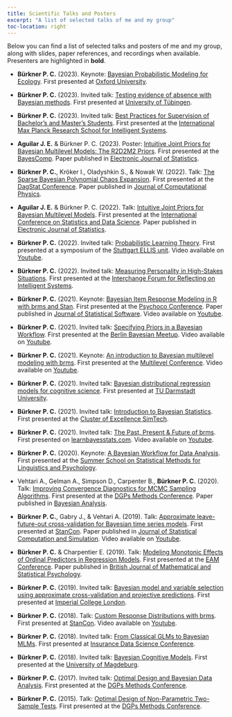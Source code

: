 ```yaml
---
title: Scientific Talks and Posters
excerpt: "A list of selected talks of me and my group"
toc-location: right
---
```


Below you can find a list of selected talks and posters of me and my group,
along with slides, paper references, and recordings when available.
Presenters are highlighted in **bold**.

* **Bürkner P. C.** (2023). 
Keynote: [Bayesian Probabilistic Modeling for Ecology](bayesian_inference_ecology.pdf).
First presented at [Oxford University](https://www.biology.ox.ac.uk/home).

* **Bürkner P. C.** (2023).
Invited talk: [Testing evidence of absence with Bayesian methods](bayesian_equivalence_testing.pdf).
First presented at [University of Tübingen](https://uni-tuebingen.de/en/fakultaeten/wirtschafts-und-sozialwissenschaftliche-fakultaet/faecher/fachbereich-sozialwissenschaften/methodenzentrum/events/vergangene-veranstaltungen/interdisciplinary-methods-spring-school-2023/). 

* **Bürkner P. C.** (2023). 
Invited talk: [Best Practices for Supervision of Bachelor’s and Master’s Students](supervision_workshop.pdf). 
First presented at the [International Max Planck Research School for Intelligent Systems](https://imprs.is.mpg.de/).

* **Aguilar J. E.** & Bürkner P. C. (2023). 
Poster: [Intuitive Joint Priors for Bayesian Multilevel Models: The R2D2M2 Priors](poster_R2D2M2_prior.pdf).
First presented at the [BayesComp](https://bayescomp2023.com/).
Paper published in [Electronic Journal of Statistics](https://doi.org/10.1214/23-EJS2136).

* **Bürkner P. C.**, Kröker I., Oladyshkin S., & Nowak W. (2022).
Talk: [The Sparse Bayesian Polynomial Chaos Expansion](bayesian_sparse_PCE.pdf). 
First presented at the [DagStat Conference](https://www.dagstat2022.uni-hamburg.de/). 
Paper published in [Journal of Computational Physics](https://doi.org/10.1016/j.jcp.2023.112210). 

* **Aguilar J. E.** & Bürkner P. C. (2022). 
Talk: [Intuitive Joint Priors for Bayesian Multilevel Models](R2D2M2_prior.pdf).
First presented at the [International Conference on Statistics and Data Science](https://sites.google.com/view/icsds2022).
Paper published in [Electronic Journal of Statistics](https://doi.org/10.1214/23-EJS2136).

* **Bürkner P. C.** (2022). 
Invited talk: [Probabilistic Learning Theory](probabilistic_learning_theory.pdf). 
First presented at a symposium of the [Stuttgart ELLIS unit](https://ellis-stuttgart.eu/).
Video available on [Youtube](https://www.youtube.com/watch?v=y9Sh6g4X2bM).

* **Bürkner P. C.** (2022). 
Invited talk: [Measuring Personality in High-Stakes Situations](measuring_personality_high_stakes.pdf).
First presented at the [Interchange Forum for Reflecting on Intelligent Systems](https://www.iris.uni-stuttgart.de/).

* **Bürkner P. C.** (2021). 
Keynote: [Bayesian Item Response Modeling in R with brms and Stan](bayesian_IRT_modeling.pdf). 
First presented at the [Psychoco Conference](https://www.psychoco.org/2021/). 
Paper published in [Journal of Statistical Software](https://www.jstatsoft.org/article/view/v100i05). 
Video available on [Youtube](https://www.youtube.com/watch?v=hwMqnZTa_h8).

* **Bürkner P. C.** (2021). 
Invited talk: [Specifying Priors in a Bayesian Workflow](prior_specification_bayesian_workflow.pdf).
First presented at the [Berlin Bayesian Meetup](https://www.meetup.com/de-DE/BerlinBayesians/).
Video available on [Youtube](https://www.youtube.com/watch?v=d6i6xNDmExQ).

* **Bürkner P. C.** (2021). 
Keynote: [An introduction to Bayesian multilevel modeling with brms](bayesian_multilevel_modeling_brms). 
First presented at the [Multilevel Conference](https://multilevel.fss.uu.nl/). 
Video available on [Youtube](https://www.youtube.com/watch?v=1qeXD4NQ4To).

* **Bürkner P. C.** (2021). 
Invited talk: [Bayesian distributional regression models for cognitive science](bayesian_distributional_models.pdf). 
First presented at [TU Darmstadt University](https://www.tu-darmstadt.de/cogsci/ccs/index.en.jsp).

* **Bürkner P. C.** (2021). 
Invited talk: [Introduction to Bayesian Statistics](introduction_bayesian_statistics.pdf). 
First presented at the [Cluster of Excellence SimTech](https://www.simtech.uni-stuttgart.de/).

* **Bürkner P. C.** (2021). 
Invited talk: [The Past, Present & Future of brms](https://learnbayesstats.com/episode/35-past-present-future-brms-paul-burkner/). 
First presented on [learnbayesstats.com](https://learnbayesstats.com/).
Video available on [Youtube](https://www.youtube.com/watch?v=GLR4ENIkNFY).

* **Bürkner P. C.** (2020). 
Keynote: [A Bayesian Workflow for Data Analysis](bayesian_workflow.pdf). 
First presented at the [Summer School on Statistical Methods for Linguistics and Psychology](https://vasishth.github.io/smlp2019/).

* Vehtari A., Gelman A., Simpson D., Carpenter B., **Bürkner P. C.** (2020). 
Talk: [Improving Convergence Diagnostics for MCMC Sampling Algorithms](convergence_MCMC.pdf). 
First presented at the [DGPs Methods Conference](https://www.dgps.de/fachgruppen/methoden-evaluation).
Paper published in [Bayesian Analysis](https://doi.org/10.1214/20-BA1221).

* **Bürkner P. C.**, Gabry J., & Vehtari A. (2019). Talk: [Approximate leave-future-out cross-validation for Bayesian time series models](leave_future_out_cross_validation.pdf). 
First presented at [StanCon](https://mc-stan.org/events/stancon2019Cambridge/). 
Paper published in [Journal of Statistical Computation and Simulation](https://doi.org/10.1080/00949655.2020.1783262). 
Video available on [Youtube](https://www.youtube.com/watch?v=KH4jN9EBTtE&t=4653s).

* **Bürkner P. C.** & Charpentier E. (2019). 
Talk: [Modeling Monotonic Effects of Ordinal Predictors in Regression Models](monotonic_effects.pdf).
First presented at the [EAM Conference](https://www.eam-online.org/).
Paper published in [British Journal of Mathematical and Statistical Psychology](https://doi.org/10.1111/bmsp.12195).

* **Bürkner P. C.** (2019).
Invited talk: [Bayesian model and variable selection using approximate cross-validation and projective predictions](bayesian_model_comparison.pdf).
First presented at [Imperial College London](https://www.imperial.ac.uk/events/96918/scalable-bayesian-inference-in-applied-fields/). 

* **Bürkner P. C.** (2018). 
Talk: [Custom Response Distributions with brms](custom_response_distributions_brms.pdf). 
First presented at [StanCon](https://mc-stan.org/events/stancon2018Helsinki/).
Video available on [Youtube](https://youtu.be/FoaxA7sJi7w?list=PLuwyh42iHquU4hUBQs20hkBsKSMrp6H0J&t=7985).

* **Bürkner P. C.** (2018).
Invited talk: [From Classical GLMs to Bayesian MLMs](from_GLMs_to_MLMs.pdf).
First presented at [Insurance Data Science Conference](https://insurancedatascience.org/project/2018_london/).

* **Bürkner P. C.** (2018). 
Invited talk: [Bayesian Cognitive Models](bayesian_cognitive_models.pdf).
First presented at the [University of Magdeburg](https://www.ipsy.ovgu.de/en/Our+Institute/Departments/Biological+Psychology.html).

* **Bürkner P. C.** (2017). 
Invited talk: [Optimal Design and Bayesian Data Analysis](optimal_design_bayesian_data_analysis.pdf). 
First presented at the [DGPs Methods Conference](https://uni-tuebingen.de/en/faculties/faculty-of-economics-and-social-sciences/subjects/department-of-social-sciences/methods-center/events/past-events/fgme2017/).

* **Bürkner P. C.** (2015). 
Talk: [Optimal Design of Non-Parametric Two-Sample Tests](optimal_design_two_sample_tests.pdf). First presented at the [DGPs Methods Conference](https://www.dgps.de/fachgruppen/methoden-evaluation).

